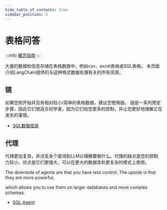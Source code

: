 ```yaml
---
hide_table_of_contents: true
sidebar_position: 3
---
```


# 表格问答

:::info
[概念指南](https://docs.langchain.com/docs/use-cases/qa-tabular)
:::

大量的数据和信息存储在表格数据中，例如csv、excel表格或SQL表格。
本页面介绍LangChain提供的与这种格式数据处理有关的所有资源。

## 链

如果您刚开始并且有相对较小/简单的表格数据，建议您使用链。
链是一系列预定步骤，因此它们很适合初学者，因为它们给您更多的控制，并让您更好地理解正在发生的事情。

- [SQL数据库链](../modules/chains/other_chains/sql)

## 代理

代理更加复杂，并涉及多个查询到LLM以理解要做什么。代理的缺点是您的控制力较小。优点是它们更强大，可以在更大的数据库和更复杂的模式上使用。

The downside of agents are that you have less control. The upside is that they are more powerful,

which allows you to use them on larger databases and more complex schemas.



- [SQL Agent](../modules/agents/toolkits/sql.mdx)

